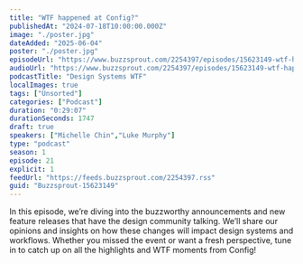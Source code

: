 ```yaml
---
title: "WTF happened at Config?"
publishedAt: "2024-07-18T10:00:00.000Z"
image: "./poster.jpg"
dateAdded: "2025-06-04"
poster: "./poster.jpg"
episodeUrl: "https://www.buzzsprout.com/2254397/episodes/15623149-wtf-happened-at-config.mp3"
audioUrl: "https://www.buzzsprout.com/2254397/episodes/15623149-wtf-happened-at-config.mp3"
podcastTitle: "Design Systems WTF"
localImages: true
tags: ["Unsorted"]
categories: ["Podcast"]
duration: "0:29:07"
durationSeconds: 1747
draft: true
speakers: ["Michelle Chin","Luke Murphy"]
type: "podcast"
season: 1
episode: 21
explicit: 1
feedUrl: "https://feeds.buzzsprout.com/2254397.rss"
guid: "Buzzsprout-15623149"
---
```

In this episode, we’re diving into the buzzworthy announcements and new feature releases that have the design community talking. We’ll share our opinions and insights on how these changes will impact design systems and workflows. Whether you missed the event or want a fresh perspective, tune in to catch up on all the highlights and WTF moments from Config!
